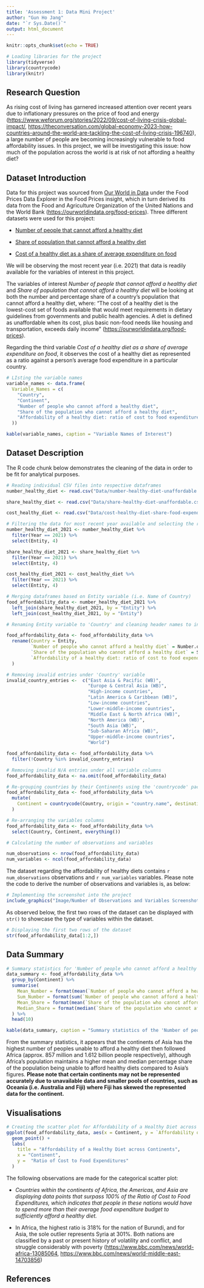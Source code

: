 ```yaml
---
title: 'Assessment 1: Data Mini Project'
author: "Gun Ho Jang"
date: "`r Sys.Date()`"
output: html_document
---
```


```r
knitr::opts_chunk$set(echo = TRUE)
```

```r
# Loading libraries for the project
library(tidyverse)
library(countrycode)
library(knitr)
```

## Research Question

As rising cost of living has garnered increased attention over recent years due to inflationary pressures on the price of food and energy (<https://www.weforum.org/stories/2022/09/cost-of-living-crisis-global-impact/>, <https://theconversation.com/global-economy-2023-how-countries-around-the-world-are-tackling-the-cost-of-living-crisis-196740>), a large number of people are becoming increasingly vulnerable to food affordability issues. In this project, we will be investigating this issue: how much of the population across the world is at risk of not affording a healthy diet?

## Dataset Introduction

Data for this project was sourced from [Our World in Data](https://ourworldindata.org/food-prices) under the Food Prices Data Explorer in the Food Prices insight, which in turn derived its data from the Food and Agriculture Organization of the United Nations and the World Bank (<https://ourworldindata.org/food-prices>). Three different datasets were used for this project:

-   [Number of people that cannot afford a healthy diet](https://ourworldindata.org/explorers/food-prices?Diet=Healthy+diet&Cost+or+Affordability=Affordability&Affordability+metric=Number+that+cannot+afford&Cost+metric=%25+of+average+food+expenditure&country=NGA~BGD~IND~ETH~MEX~USA~BRA~GBR)

-   [Share of population that cannot afford a healthy diet](https://ourworldindata.org/explorers/food-prices?Diet=Healthy+diet&Cost+or+Affordability=Affordability&Affordability+metric=Share+that+cannot+afford&Cost+metric=%25+of+average+food+expenditure&country=NGA~BGD~IND~ETH~MEX~USA~BRA~GBR)

-   [Cost of a healthy diet as a share of average expenditure on food](https://ourworldindata.org/explorers/food-prices?Diet=Healthy+diet&Cost+or+Affordability=Cost+&Affordability+metric=Share+that+cannot+afford&Cost+metric=%25+of+average+food+expenditure&country=NGA~BGD~IND~ETH~MEX~USA~BRA~GBR)

We will be observing the most recent year (i.e. 2021) that data is readily available for the variables of interest in this project.

The variables of interest *Number of people that cannot afford a healthy diet* and *Share of population that cannot afford a healthy diet* will be looking at both the number and percentage share of a country's population that cannot afford a healthy diet, where: "The cost of a healthy diet is the lowest-cost set of foods available that would meet requirements in dietary guidelines from governments and public health agencies. A diet is defined as unaffordable when its cost, plus basic non-food needs like housing and transportation, exceeds daily income" (<https://ourworldindata.org/food-prices>).

Regarding the third variable *Cost of a healthy diet as a share of average expenditure on food*, it observes the cost of a healthy diet as represented as a ratio against a person's average food expenditure in a particular country.

```r
# LIsting the variable names
variable_names <- data.frame(
  Variable_Names = c(
    "Country",
    "Continent",
    "Number of people who cannot afford a healthy diet",
    "Share of the population who cannot afford a healthy diet",
    "Affordability of a healthy diet: ratio of cost to food expenditures"
  ))

kable(variable_names, caption = "Variable Names of Interest")
```

## Dataset Description

The R code chunk below demonstrates the cleaning of the data in order to be fit for analytical purposes.

```r
# Reading individual CSV files into respective dataframes
number_healthy_diet <- read.csv("Data/number-healthy-diet-unaffordable.csv")

share_healthy_diet <- read.csv("Data/share-healthy-diet-unaffordable.csv")

cost_healthy_diet <- read.csv("Data/cost-healthy-diet-share-food-expenditure.csv")

# Filtering the data for most recent year available and selecting the relevant columns
number_healthy_diet_2021 <- number_healthy_diet %>% 
  filter(Year == 2021) %>% 
  select(Entity, 4)

share_healthy_diet_2021 <- share_healthy_diet %>% 
  filter(Year == 2021) %>% 
  select(Entity, 4)

cost_healthy_diet_2021 <- cost_healthy_diet %>% 
  filter(Year == 2021) %>% 
  select(Entity, 4)

# Merging dataframes based on Entity variable (i.e. Name of Country)
food_affordability_data <- number_healthy_diet_2021 %>%
  left_join(share_healthy_diet_2021, by = "Entity") %>% 
  left_join(cost_healthy_diet_2021, by = "Entity")

# Renaming Entity variable to 'Country' and cleaning header names to introduce spacing

food_affordability_data <- food_affordability_data %>% 
  rename(Country = Entity,
         `Number of people who cannot afford a healthy diet` = Number.of.people.who.cannot.afford.a.healthy.diet,
         `Share of the population who cannot afford a healthy diet` = Share.of.the.population.who.cannot.afford.a.healthy.diet,
         `Affordability of a healthy diet: ratio of cost to food expenditures` = Affordability.of.a.healthy.diet..ratio.of.cost.to.food.expenditures
  )

# Removing invalid entries under 'Country' variable
invalid_country_entries <-  c("East Asia & Pacific (WB)", 
                              "Europe & Central Asia (WB)",
                              "High-income countries",
                              "Latin America & Caribbean (WB)",
                              "Low-income countries",
                              "Lower-middle-income countries",
                              "Middle East & North Africa (WB)",
                              "North America (WB)",
                              "South Asia (WB)",
                              "Sub-Saharan Africa (WB)",
                              "Upper-middle-income countries",
                              "World")

food_affordability_data <- food_affordability_data %>% 
  filter(!Country %in% invalid_country_entries)

# Removing invalid N/A entries under all variable columns
food_affordability_data <- na.omit(food_affordability_data)

# Re-grouping countries by their Continents using the 'countrycode' package
food_affordability_data <- food_affordability_data %>% 
  mutate(
    Continent = countrycode(Country, origin = "country.name", destination = "continent")
  )

# Re-arranging the variables columns
food_affordability_data <- food_affordability_data %>% 
  select(Country, Continent, everything())

```

```r
# Calculating the number of observations and variables

num_observations <- nrow(food_affordability_data)
num_variables <- ncol(food_affordability_data)
```

The dataset regarding the affordability of healthy diets contains `r num_observations` observations and `r num_variables` variables. Please note the code to derive the number of observations and variables is, as below:

```r
# Implementing the screenshot into the project
include_graphics("Image/Number of Observations and Variables Screenshot.png")
```

As observed below, the first two rows of the dataset can be displayed with `str()` to showcase the type of variables within the dataset.

```r
# Displaying the first two rows of the dataset
str(food_affordability_data[1:2,])
```

## Data Summary

```r
# Summary statistics for 'Number of people who cannot afford a healthy diet' and 'Affordability of a healthy diet: ratio of cost to food expenditures'
data_summary <- food_affordability_data %>% 
  group_by(Continent) %>% 
  summarise(
    Mean_Number = format(mean(`Number of people who cannot afford a healthy diet`, na.rm = TRUE), scientific = FALSE),
    Sum_Number = format(sum(`Number of people who cannot afford a healthy diet`, na.rm = TRUE), scientific = FALSE),
    Mean_Share = format(mean(`Share of the population who cannot afford a healthy diet`, na.rm = TRUE), scientific =  FALSE),
    Median_Share = format(median(`Share of the population who cannot afford a healthy diet`, na.rm = TRUE), scientific = FALSE)
  ) %>% 
  head(10)

kable(data_summary, caption = "Summary statistics of the 'Number of people who cannot afford a healthy diet' and 'Share of the population who cannot afford a healthy diet' variables")
```

From the summary statistics, it appears that the continents of Asia has the highest number of peoples unable to afford a healthy diet then followed Africa (approx. 857 million and 1.612 billion people respectively), although Africa's population maintains a higher mean and median percentage share of the population being unable to afford healthy diets compared to Asia's figures. **Please note that certain continents may not be represented accurately due to unavailable data and smaller pools of countries, such as Oceania (i.e. Australia and Fiji) where Fiji has skewed the represented data for the continent.**

## Visualisations

```r

# Creating the scatter plot for Affordability of a Healthy Diet across Continents
ggplot(food_affordability_data, aes(x = Continent, y = `Affordability of a healthy diet: ratio of cost to food expenditures`)) +
  geom_point() +
  labs(
    title = "Affordability of a Healthy Diet across Continents",
    x = "Continent",
    y =  "Ratio of Cost to Food Expenditures"
  )
```

The following observations are made for the categorical scatter plot:

- *Countries within the continents of Africa, the Americas, and Asia are displaying data points that surpass 100% of the Ratio of Cost to Food Expenditures, which indicates that people in these nations would have to spend more than their average food expenditure budget to sufficiently afford a healthy diet.*

- In Africa, the highest ratio is 318% for the nation of Burundi, and for Asia, the sole outlier represents Syria at 301%. Both nations are classified by a past or present history of volatility and conflict, and struggle considerably with poverty (<https://www.bbc.com/news/world-africa-13085064>, <https://www.bbc.com/news/world-middle-east-14703856>)

## References
